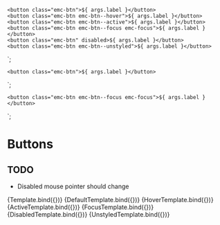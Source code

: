 
<Meta title="Components/Buttons" component="Button" />

    <button class="emc-btn">${ args.label }</button>
    <button class="emc-btn emc-btn--hover">${ args.label }</button>
    <button class="emc-btn emc-btn--active">${ args.label }</button>
    <button class="emc-btn emc-btn--focus emc-focus">${ args.label }</button>
    <button class="emc-btn" disabled>${ args.label }</button>
    <button class="emc-btn emc-btn--unstyled">${ args.label }</button>
`;

    <button class="emc-btn">${ args.label }</button>
`;



    <button class="emc-btn emc-btn--focus emc-focus">${ args.label }</button>
`;



# Buttons

## TODO

* Disabled mouse pointer should change

<Canvas>
    <Story name="Button States" args={{
        label: "Label",
    }}>
      {Template.bind({})}
    </Story>
</Canvas>

<Canvas>
    <Story name="Default" args={{
        label: "Label",
    }}>
      {DefaultTemplate.bind({})}
    </Story>
</Canvas>

<Canvas>
    <Story name="Hover" args={{
        label: "Label",
    }}>
      {HoverTemplate.bind({})}
    </Story>
</Canvas>

<Canvas>
    <Story name="Active" args={{
        label: "Label",
    }}>
      {ActiveTemplate.bind({})}
    </Story>
</Canvas>

<Canvas>
    <Story name="Focus" args={{
        label: "Label",
    }}>
      {FocusTemplate.bind({})}
    </Story>
</Canvas>

<Canvas>
    <Story name="Disabled" args={{
        label: "Label",
    }}>
      {DisabledTemplate.bind({})}
    </Story>
</Canvas>

<Canvas>
    <Story name="Unstyled" args={{
        label: "Label",
    }}>
      {UnstyledTemplate.bind({})}
    </Story>
</Canvas>
